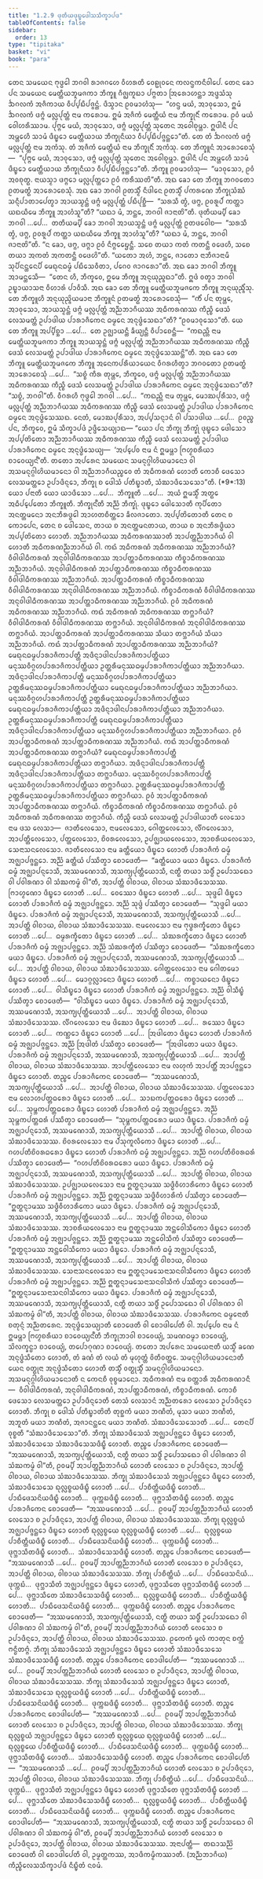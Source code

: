 ```yaml
---
title: "1.2.9 ᨴᩩᨲᩥᨿᨴᩩᨭ᩠ᨮᨴᩮᩤᩈᩈᩥᨠ᩠ᨡᩣᨸᨴ"
tableOfContents: false
sidebar:
  order: 13
type: "tipitaka"
basket: "vi"
book: "para"
---
```



<DynamicBreadcrumb />

<Division number="391" book="para">

<Paragraph number="1626" book="para">
ᨲᩮᨶ ᩈᨾᨿᩮᨶ ᨻᩩᨴ᩠ᨵᩮᩤ ᨽᨣᩅᩤ ᩁᩣᨩᨣᩉᩮ ᩅᩥᩉᩁᨲᩥ ᩅᩮᩊᩩᩅᨶᩮ ᨠᩃᨶ᩠ᨴᨠᨶᩥᩅᩤᨸᩮ. ᨲᩮᨶ ᨡᩮᩣ ᨸᨶ ᩈᨾᨿᩮᨶ ᨾᩮᨲ᩠ᨲᩥᨿᨽᩪᨾᨩᨠᩣ ᨽᩥᨠ᩠ᨡᩪ ᨣᩥᨩ᩠ᨫᨠᩪᨭᩣ ᨸᨻ᩠ᨻᨲᩣ ᩒᩁᩮᩣᩉᨶ᩠ᨲᩣ ᩋᨴ᩠ᨴᩈᩴᩈᩩ ᨨᨣᩃᨠᩴ ᩋᨩᩥᨠᩣᨿ ᩅᩥᨸ᩠ᨸᨭᩥᨸᨩ᩠ᨩᨶ᩠ᨲᩴ. ᨴᩥᩈ᩠ᩅᩣᨶ ᩑᩅᨾᩣᩉᩴᩈᩩ—  “ᩉᨶ᩠ᨴ ᨾᨿᩴ, ᩋᩣᩅᩩᩈᩮᩣ, ᩍᨾᩴ ᨨᨣᩃᨠᩴ ᨴᨻ᩠ᨻᩴ ᨾᩃᩖᨸᩩᨲ᩠ᨲᩴ ᨶᩣᨾ ᨠᩁᩮᩣᨾ. ᩍᨾᩴ ᩋᨩᩥᨠᩴ ᨾᩮᨲ᩠ᨲᩥᨿᩴ ᨶᩣᨾ ᨽᩥᨠ᩠ᨡᩩᨶᩥᩴ ᨠᩁᩮᩣᨾ. ᩑᩅᩴ ᨾᨿᩴ ᩅᩮᩤᩉᩁᩥᩔᩣᨾ. ᨸᩩᨻ᩠ᨻᩮ ᨾᨿᩴ, ᩋᩣᩅᩩᩈᩮᩣ, ᨴᨻ᩠ᨻᩴ ᨾᩃᩖᨸᩩᨲ᩠ᨲᩴ ᩈᩩᨲᩮᨶ ᩋᩅᩮᩤᨧᩩᨾ᩠ᩉᩣ. ᩍᨴᩤᨶᩥ ᨸᨶ ᩋᨾ᩠ᩉᩮᩉᩥ ᩈᩣᨾᩴ ᨴᩥᨭ᩠ᨮᩮᩣ ᨾᩮᨲ᩠ᨲᩥᨿᩣᨿ ᨽᩥᨠ᩠ᨡᩩᨶᩥᨿᩣ ᩅᩥᨸ᩠ᨸᨭᩥᨸᨩ᩠ᨩᨶ᩠ᨲᩮᩣ”ᨲᩥ. ᨲᩮ ᨲᩴ ᨨᨣᩃᨠᩴ ᨴᨻ᩠ᨻᩴ ᨾᩃᩖᨸᩩᨲ᩠ᨲᩴ ᨶᩣᨾ ᩋᨠᩴᩈᩩ. ᨲᩴ ᩋᨩᩥᨠᩴ ᨾᩮᨲ᩠ᨲᩥᨿᩴ ᨶᩣᨾ ᨽᩥᨠ᩠ᨡᩩᨶᩥᩴ ᩋᨠᩴᩈᩩ. ᨲᩮ ᨽᩥᨠ᩠ᨡᩪᨶᩴ ᩋᩣᩁᩮᩣᨧᩮᩈᩩᩴ—  “ᨸᩩᨻ᩠ᨻᩮ ᨾᨿᩴ, ᩋᩣᩅᩩᩈᩮᩣ, ᨴᨻ᩠ᨻᩴ ᨾᩃᩖᨸᩩᨲ᩠ᨲᩴ ᩈᩩᨲᩮᨶ ᩋᩅᩮᩤᨧᩩᨾ᩠ᩉᩣ. ᩍᨴᩤᨶᩥ ᨸᨶ ᩋᨾ᩠ᩉᩮᩉᩥ ᩈᩣᨾᩴ ᨴᩥᨭ᩠ᨮᩮᩣ ᨾᩮᨲ᩠ᨲᩥᨿᩣᨿ ᨽᩥᨠ᩠ᨡᩩᨶᩥᨿᩣ ᩅᩥᨸ᩠ᨸᨭᩥᨸᨩ᩠ᨩᨶ᩠ᨲᩮᩣ”ᨲᩥ. ᨽᩥᨠ᩠ᨡᩪ ᩑᩅᨾᩣᩉᩴᩈᩩ—  “ᨾᩣᩅᩩᩈᩮᩣ, ᩑᩅᩴ ᩋᩅᨧᩩᨲ᩠ᨳ. ᨶᩣᨿᩈ᩠ᨾᩣ ᨴᨻ᩠ᨻᩮᩣ ᨾᩃᩖᨸᩩᨲ᩠ᨲᩮᩣ ᩑᩅᩴ ᨠᩁᩥᩔᨲᩦ”ᨲᩥ.
</Paragraph>

<Paragraph number="1627" book="para">
ᩋᨳ ᨡᩮᩣ ᨲᩮ ᨽᩥᨠ᩠ᨡᩪ ᨽᨣᩅᨲᩮᩣ ᩑᨲᨾᨲ᩠ᨳᩴ ᩋᩣᩁᩮᩣᨧᩮᩈᩩᩴ. ᩋᨳ ᨡᩮᩣ ᨽᨣᩅᩤ ᩑᨲᩈ᩠ᨾᩥᩴ ᨶᩥᨴᩤᨶᩮ ᩑᨲᩈ᩠ᨾᩥᩴ ᨸᨠᩁᨱᩮ ᨽᩥᨠ᩠ᨡᩩᩈᩴᨥᩴ ᩈᨶ᩠ᨶᩥᨸᩣᨲᩣᨸᩮᨲ᩠ᩅᩣ ᩋᩣᨿᩈ᩠ᨾᨶ᩠ᨲᩴ ᨴᨻ᩠ᨻᩴ ᨾᩃᩖᨸᩩᨲ᩠ᨲᩴ ᨸᨭᩥᨸᩩᨧ᩠ᨨᩥ—  “ᩈᩁᩈᩥ ᨲ᩠ᩅᩴ, ᨴᨻ᩠ᨻ, ᩑᩅᩁᩪᨸᩴ ᨠᨲ᩠ᨲᩣ ᨿᨳᨿᩥᨾᩮ ᨽᩥᨠ᩠ᨡᩪ ᩋᩣᩉᩴᩈᩪ”ᨲᩥ? “ᨿᨳᩣ ᨾᩴ, ᨽᨶ᩠ᨲᩮ, ᨽᨣᩅᩤ ᨩᩣᨶᩣᨲᩦ”ᨲᩥ. ᨴᩩᨲᩥᨿᨾ᩠ᨸᩥ ᨡᩮᩣ ᨽᨣᩅᩤ …ᨸᩮ…  ᨲᨲᩥᨿᨾ᩠ᨸᩥ ᨡᩮᩣ ᨽᨣᩅᩤ ᩋᩣᨿᩈ᩠ᨾᨶ᩠ᨲᩴ ᨴᨻ᩠ᨻᩴ ᨾᩃᩖᨸᩩᨲ᩠ᨲᩴ ᩑᨲᨴᩅᩮᩤᨧ—  “ᩈᩁᩈᩥ ᨲ᩠ᩅᩴ, ᨴᨻ᩠ᨻ, ᩑᩅᩁᩪᨸᩴ ᨠᨲ᩠ᨲᩣ ᨿᨳᨿᩥᨾᩮ ᨽᩥᨠ᩠ᨡᩪ ᩋᩣᩉᩴᩈᩪ”ᨲᩥ? “ᨿᨳᩣ ᨾᩴ, ᨽᨶ᩠ᨲᩮ, ᨽᨣᩅᩤ ᨩᩣᨶᩣᨲᩦ”ᨲᩥ. “ᨶ ᨡᩮᩣ, ᨴᨻ᩠ᨻ, ᨴᨻ᩠ᨻᩣ ᩑᩅᩴ ᨶᩥᨻ᩠ᨻᩮᨮᩮᨶ᩠ᨲᩥ. ᩈᨧᩮ ᨲᨿᩣ ᨠᨲᩴ ᨠᨲᨶ᩠ᨲᩥ ᩅᨴᩮᩉᩥ, ᩈᨧᩮ ᨲᨿᩣ ᩋᨠᨲᩴ ᩋᨠᨲᨶ᩠ᨲᩥ ᩅᨴᩮᩉᩦ”ᨲᩥ. “ᨿᨲᩮᩣ ᩋᩉᩴ, ᨽᨶ᩠ᨲᩮ, ᨩᩣᨲᩮᩣ ᨶᩣᨽᩥᨩᩣᨶᩣᨾᩥ ᩈᩩᨸᩥᨶᨶ᩠ᨲᩮᨶᨸᩥ ᨾᩮᨳᩩᨶᨵᨾ᩠ᨾᩴ ᨸᨭᩥᩈᩮᩅᩥᨲᩣ, ᨸᨣᩮᩅ ᨩᩣᨣᩁᩮᩣ”ᨲᩥ. ᩋᨳ ᨡᩮᩣ ᨽᨣᩅᩤ ᨽᩥᨠ᩠ᨡᩪ ᩋᩣᨾᨶ᩠ᨲᩮᩈᩥ—  “ᨲᩮᨶ ᩉᩥ, ᨽᩥᨠ᩠ᨡᩅᩮ, ᩍᨾᩮ ᨽᩥᨠ᩠ᨡᩪ ᩋᨶᩩᨿᩩᨬ᩠ᨩᨳᩣ”ᨲᩥ. ᩍᨴᩴ ᩅᨲ᩠ᩅᩣ ᨽᨣᩅᩤ ᩏᨭ᩠ᨮᩣᨿᩣᩈᨶᩣ ᩅᩥᩉᩣᩁᩴ ᨸᩣᩅᩥᩈᩥ.
</Paragraph>

<Paragraph number="1628" book="para">
ᩋᨳ ᨡᩮᩣ ᨲᩮ ᨽᩥᨠ᩠ᨡᩪ ᨾᩮᨲ᩠ᨲᩥᨿᨽᩪᨾᨩᨠᩮ ᨽᩥᨠ᩠ᨡᩪ ᩋᨶᩩᨿᩩᨬ᩠ᨩᩥᩴᩈᩩ. ᨲᩮ ᨽᩥᨠ᩠ᨡᩪᩉᩥ ᩋᨶᩩᨿᩩᨬ᩠ᨩᩦᨿᨾᩣᨶᩣ ᨽᩥᨠ᩠ᨡᩪᨶᩴ ᩑᨲᨾᨲ᩠ᨳᩴ ᩋᩣᩁᩮᩣᨧᩮᩈᩩᩴ—  “ᨠᩥᩴ ᨸᨶ ᨲᩩᨾ᩠ᩉᩮ, ᩋᩣᩅᩩᩈᩮᩣ, ᩋᩣᨿᩈ᩠ᨾᨶ᩠ᨲᩴ ᨴᨻ᩠ᨻᩴ ᨾᩃᩖᨸᩩᨲ᩠ᨲᩴ ᩋᨬ᩠ᨬᨽᩣᨣᩥᨿᩔ ᩋᨵᩥᨠᩁᨱᩔ ᨠᩥᨬ᩠ᨧᩥ ᨴᩮᩈᩴ ᩃᩮᩈᨾᨲ᩠ᨲᩴ ᩏᨸᩣᨴᩤᨿ ᨸᩣᩁᩣᨩᩥᨠᩮᨶ ᨵᨾ᩠ᨾᩮᨶ ᩋᨶᩩᨴ᩠ᨵᩴᩈᩮᨳᩣ”ᨲᩥ? “ᩑᩅᨾᩣᩅᩩᩈᩮᩣ”ᨲᩥ. ᨿᩮ ᨲᩮ ᨽᩥᨠ᩠ᨡᩪ ᩋᨸ᩠ᨸᩥᨧ᩠ᨨᩣ …ᨸᩮ…  ᨲᩮ ᩏᨩ᩠ᨫᩣᨿᨶ᩠ᨲᩥ ᨡᩥᨿ᩠ᨿᨶ᩠ᨲᩥ ᩅᩥᨸᩣᨧᩮᨶ᩠ᨲᩥ—  “ᨠᨳᨬ᩠ᩉᩥ ᨶᩣᨾ ᨾᩮᨲ᩠ᨲᩥᨿᨽᩪᨾᨩᨠᩣ ᨽᩥᨠ᩠ᨡᩪ ᩋᩣᨿᩈ᩠ᨾᨶ᩠ᨲᩴ ᨴᨻ᩠ᨻᩴ ᨾᩃᩖᨸᩩᨲ᩠ᨲᩴ ᩋᨬ᩠ᨬᨽᩣᨣᩥᨿᩔ ᩋᨵᩥᨠᩁᨱᩔ ᨠᩥᨬ᩠ᨧᩥ ᨴᩮᩈᩴ ᩃᩮᩈᨾᨲ᩠ᨲᩴ ᩏᨸᩣᨴᩤᨿ ᨸᩣᩁᩣᨩᩥᨠᩮᨶ ᨵᨾ᩠ᨾᩮᨶ ᩋᨶᩩᨴ᩠ᨵᩴᩈᩮᩔᨶ᩠ᨲᩦ”ᨲᩥ.
</Paragraph>

<Paragraph number="1629" book="para">
ᩋᨳ ᨡᩮᩣ ᨲᩮ ᨽᩥᨠ᩠ᨡᩪ ᨾᩮᨲ᩠ᨲᩥᨿᨽᩪᨾᨩᨠᩮ ᨽᩥᨠ᩠ᨡᩪ ᩋᨶᩮᨠᨸᩁᩥᨿᩣᨿᩮᨶ ᩅᩥᨣᩁᩉᩥᨲ᩠ᩅᩣ ᨽᨣᩅᨲᩮᩣ ᩑᨲᨾᨲ᩠ᨳᩴ ᩋᩣᩁᩮᩣᨧᩮᩈᩩᩴ …ᨸᩮ…  “ᩈᨧ᩠ᨧᩴ ᨠᩥᩁ ᨲᩩᨾ᩠ᩉᩮ, ᨽᩥᨠ᩠ᨡᩅᩮ, ᨴᨻ᩠ᨻᩴ ᨾᩃᩖᨸᩩᨲ᩠ᨲᩴ ᩋᨬ᩠ᨬᨽᩣᨣᩥᨿᩔ ᩋᨵᩥᨠᩁᨱᩔ ᨠᩥᨬ᩠ᨧᩥ ᨴᩮᩈᩴ ᩃᩮᩈᨾᨲ᩠ᨲᩴ ᩏᨸᩣᨴᩤᨿ ᨸᩣᩁᩣᨩᩥᨠᩮᨶ ᨵᨾ᩠ᨾᩮᨶ ᩋᨶᩩᨴ᩠ᨵᩴᩈᩮᨳᩣ”ᨲᩥ? “ᩈᨧ᩠ᨧᩴ, ᨽᨣᩅᩤ”ᨲᩥ. ᩅᩥᨣᩁᩉᩥ ᨻᩩᨴ᩠ᨵᩮᩤ ᨽᨣᩅᩤ …ᨸᩮ…  “ᨠᨳᨬ᩠ᩉᩥ ᨶᩣᨾ ᨲᩩᨾ᩠ᩉᩮ, ᨾᩮᩣᨥᨸᩩᩁᩥᩈᩣ, ᨴᨻ᩠ᨻᩴ ᨾᩃᩖᨸᩩᨲ᩠ᨲᩴ ᩋᨬ᩠ᨬᨽᩣᨣᩥᨿᩔ ᩋᨵᩥᨠᩁᨱᩔ ᨠᩥᨬ᩠ᨧᩥ ᨴᩮᩈᩴ ᩃᩮᩈᨾᨲ᩠ᨲᩴ ᩏᨸᩣᨴᩤᨿ ᨸᩣᩁᩣᨩᩥᨠᩮᨶ ᨵᨾ᩠ᨾᩮᨶ ᩋᨶᩩᨴ᩠ᨵᩴᩈᩮᩔᨳ. ᨶᩮᨲᩴ, ᨾᩮᩣᨥᨸᩩᩁᩥᩈᩣ, ᩋᨸ᩠ᨸᩈᨶ᩠ᨶᩣᨶᩴ ᩅᩤ ᨸᩈᩣᨴᩤᨿ …ᨸᩮ…  ᩑᩅᨬ᩠ᨧ ᨸᨶ, ᨽᩥᨠ᩠ᨡᩅᩮ, ᩍᨾᩴ ᩈᩥᨠ᩠ᨡᩣᨸᨴᩴ ᩏᨴ᩠ᨴᩥᩈᩮᨿ᩠ᨿᩣᨳ—
</Paragraph>

</Division>
<Division number="392" book="para">

<Paragraph number="1630" book="para">
<Emphasis>“ᨿᩮᩣ ᨸᨶ ᨽᩥᨠ᩠ᨡᩩ ᨽᩥᨠ᩠ᨡᩩᩴ ᨴᩩᨭ᩠ᨮᩮᩣ ᨴᩮᩤᩈᩮᩣ ᩋᨸ᩠ᨸᨲᩦᨲᩮᩣ ᩋᨬ᩠ᨬᨽᩣᨣᩥᨿᩔ ᩋᨵᩥᨠᩁᨱᩔ ᨠᩥᨬ᩠ᨧᩥ ᨴᩮᩈᩴ ᩃᩮᩈᨾᨲ᩠ᨲᩴ ᩏᨸᩣᨴᩤᨿ ᨸᩣᩁᩣᨩᩥᨠᩮᨶ ᨵᨾ᩠ᨾᩮᨶ ᩋᨶᩩᨴ᩠ᨵᩴᩈᩮᨿ᩠ᨿ—  ‘ᩋᨸ᩠ᨸᩮᩅ ᨶᩣᨾ ᨶᩴ ᩍᨾᨾ᩠ᩉᩣ ᨻᩕᩉ᩠ᨾᨧᩁᩥᨿᩣ ᨧᩣᩅᩮᨿ᩠ᨿᨶ᩺’ᨲᩥ. ᨲᨲᩮᩣ ᩋᨸᩁᩮᨶ ᩈᨾᨿᩮᨶ ᩈᨾᨶᩩᨣ᩠ᨣᩤᩉᩦᨿᨾᩣᨶᩮᩣ ᩅᩤ ᩋᩈᨾᨶᩩᨣ᩠ᨣᩤᩉᩦᨿᨾᩣᨶᩮᩣ ᩅᩤ ᩋᨬ᩠ᨬᨽᩣᨣᩥᨿᨬ᩠ᨧᩮᩅ ᨲᩴ ᩋᨵᩥᨠᩁᨱᩴ ᩉᩮᩣᨲᩥ ᨠᩮᩣᨧᩥ ᨴᩮᩈᩮᩣ ᩃᩮᩈᨾᨲ᩠ᨲᩮᩣ ᩏᨸᩣᨴᩥᨶ᩠ᨶᩮᩣ, ᨽᩥᨠ᩠ᨡᩩ ᨧ ᨴᩮᩤᩈᩴ ᨸᨲᩥᨭ᩠ᨮᩣᨲᩥ, ᩈᩴᨥᩣᨴᩥᩈᩮᩈᩮᩣ”</Emphasis>ᨲᩥ. (*9*:<Emphasis>13</Emphasis>)
</Paragraph>

</Division>
<Division number="393" book="para">

<Paragraph number="1631" book="para">
<Emphasis>ᨿᩮᩣ ᨸᨶᩣ</Emphasis>ᨲᩥ ᨿᩮᩣ ᨿᩣᨴᩥᩈᩮᩣ …ᨸᩮ…  <Emphasis>ᨽᩥᨠ᩠ᨡᩪ</Emphasis>ᨲᩥ …ᨸᩮ…  ᩋᨿᩴ ᩍᨾᩈ᩠ᨾᩥᩴ ᩋᨲ᩠ᨳᩮ ᩋᨵᩥᨸ᩠ᨸᩮᨲᩮᩣ ᨽᩥᨠ᩠ᨡᩪᨲᩥ.
</Paragraph>

<Paragraph number="1632" book="para">
<Emphasis>ᨽᩥᨠ᩠ᨡᩩᨶ᩺</Emphasis>ᨲᩥ ᩋᨬ᩠ᨬᩴ ᨽᩥᨠ᩠ᨡᩩᩴ.
</Paragraph>

<Paragraph number="1633" book="para">
<Emphasis>ᨴᩩᨭ᩠ᨮᩮᩣ ᨴᩮᩤᩈᩮᩣ</Emphasis>ᨲᩥ ᨠᩩᨸᩥᨲᩮᩣ ᩋᨶᨲ᩠ᨲᨾᨶᩮᩣ ᩋᨶᨽᩥᩁᨴ᩠ᨵᩮᩤ ᩋᩣᩉᨲᨧᩥᨲ᩠ᨲᩮᩣ ᨡᩥᩃᨩᩣᨲᩮᩣ.
</Paragraph>

<Paragraph number="1634" book="para">
<Emphasis>ᩋᨸ᩠ᨸᨲᩦᨲᩮᩣ</Emphasis>ᨲᩥ ᨲᩮᨶ ᨧ ᨠᩮᩣᨸᩮᨶ, ᨲᩮᨶ ᨧ ᨴᩮᩤᩈᩮᨶ, ᨲᩣᨿ ᨧ ᩋᨶᨲ᩠ᨲᨾᨶᨲᩣᨿ, ᨲᩣᨿ ᨧ ᩋᨶᨽᩥᩁᨴ᩠ᨵᩥᨿᩣ ᩋᨸ᩠ᨸᨲᩦᨲᩮᩣ ᩉᩮᩣᨲᩥ.
</Paragraph>

<Paragraph number="1635" book="para">
<Emphasis>ᩋᨬ᩠ᨬᨽᩣᨣᩥᨿᩔ ᩋᨵᩥᨠᩁᨱᩔᩣ</Emphasis>ᨲᩥ ᩋᩣᨸᨲ᩠ᨲᨬ᩠ᨬᨽᩣᨣᩥᨿᩴ ᩅᩤ ᩉᩮᩣᨲᩥ ᩋᨵᩥᨠᩁᨱᨬ᩠ᨬᨽᩣᨣᩥᨿᩴ ᩅᩤ. ᨠᨳᩴ ᩋᨵᩥᨠᩁᨱᩴ ᩋᨵᩥᨠᩁᨱᩔ ᩋᨬ᩠ᨬᨽᩣᨣᩥᨿᩴ? ᩅᩥᩅᩤᨴᩤᨵᩥᨠᩁᨱᩴ ᩋᨶᩩᩅᩤᨴᩤᨵᩥᨠᩁᨱᩔ ᩋᩣᨸᨲ᩠ᨲᩣᨵᩥᨠᩁᨱᩔ ᨠᩥᨧ᩠ᨧᩣᨵᩥᨠᩁᨱᩔ ᩋᨬ᩠ᨬᨽᩣᨣᩥᨿᩴ. ᩋᨶᩩᩅᩤᨴᩤᨵᩥᨠᩁᨱᩴ ᩋᩣᨸᨲ᩠ᨲᩣᨵᩥᨠᩁᨱᩔ ᨠᩥᨧ᩠ᨧᩣᨵᩥᨠᩁᨱᩔ ᩅᩥᩅᩤᨴᩤᨵᩥᨠᩁᨱᩔ ᩋᨬ᩠ᨬᨽᩣᨣᩥᨿᩴ. ᩋᩣᨸᨲ᩠ᨲᩣᨵᩥᨠᩁᨱᩴ ᨠᩥᨧ᩠ᨧᩣᨵᩥᨠᩁᨱᩔ ᩅᩥᩅᩤᨴᩤᨵᩥᨠᩁᨱᩔ ᩋᨶᩩᩅᩤᨴᩤᨵᩥᨠᩁᨱᩔ ᩋᨬ᩠ᨬᨽᩣᨣᩥᨿᩴ. ᨠᩥᨧ᩠ᨧᩣᨵᩥᨠᩁᨱᩴ ᩅᩥᩅᩤᨴᩤᨵᩥᨠᩁᨱᩔ ᩋᨶᩩᩅᩤᨴᩤᨵᩥᨠᩁᨱᩔ ᩋᩣᨸᨲ᩠ᨲᩣᨵᩥᨠᩁᨱᩔ ᩋᨬ᩠ᨬᨽᩣᨣᩥᨿᩴ. ᩑᩅᩴ ᩋᨵᩥᨠᩁᨱᩴ ᩋᨵᩥᨠᩁᨱᩔ ᩋᨬ᩠ᨬᨽᩣᨣᩥᨿᩴ.
</Paragraph>

<Paragraph number="1636" book="para">
ᨠᨳᩴ ᩋᨵᩥᨠᩁᨱᩴ ᩋᨵᩥᨠᩁᨱᩔ ᨲᨻ᩠ᨽᩣᨣᩥᨿᩴ? ᩅᩥᩅᩤᨴᩤᨵᩥᨠᩁᨱᩴ ᩅᩥᩅᩤᨴᩤᨵᩥᨠᩁᨱᩔ ᨲᨻ᩠ᨽᩣᨣᩥᨿᩴ. ᩋᨶᩩᩅᩤᨴᩤᨵᩥᨠᩁᨱᩴ ᩋᨶᩩᩅᩤᨴᩤᨵᩥᨠᩁᨱᩔ ᨲᨻ᩠ᨽᩣᨣᩥᨿᩴ. ᩋᩣᨸᨲ᩠ᨲᩣᨵᩥᨠᩁᨱᩴ ᩋᩣᨸᨲ᩠ᨲᩣᨵᩥᨠᩁᨱᩔ ᩈᩥᨿᩣ ᨲᨻ᩠ᨽᩣᨣᩥᨿᩴ ᩈᩥᨿᩣ ᩋᨬ᩠ᨬᨽᩣᨣᩥᨿᩴ.
</Paragraph>

<Paragraph number="1637" book="para">
ᨠᨳᩴ ᩋᩣᨸᨲ᩠ᨲᩣᨵᩥᨠᩁᨱᩴ ᩋᩣᨸᨲ᩠ᨲᩣᨵᩥᨠᩁᨱᩔ ᩋᨬ᩠ᨬᨽᩣᨣᩥᨿᩴ? ᨾᩮᨳᩩᨶᨵᨾ᩠ᨾᨸᩣᩁᩣᨩᩥᨠᩣᨸᨲ᩠ᨲᩥ ᩋᨴᩥᨶ᩠ᨶᩣᨴᩤᨶᨸᩣᩁᩣᨩᩥᨠᩣᨸᨲ᩠ᨲᩥᨿᩣ ᨾᨶᩩᩔᩅᩥᨣ᩠ᨣᩉᨸᩣᩁᩣᨩᩥᨠᩣᨸᨲ᩠ᨲᩥᨿᩣ ᩏᨲ᩠ᨲᩁᩥᨾᨶᩩᩔᨵᨾ᩠ᨾᨸᩣᩁᩣᨩᩥᨠᩣᨸᨲ᩠ᨲᩥᨿᩣ ᩋᨬ᩠ᨬᨽᩣᨣᩥᨿᩣ. ᩋᨴᩥᨶ᩠ᨶᩣᨴᩤᨶᨸᩣᩁᩣᨩᩥᨠᩣᨸᨲ᩠ᨲᩥ ᨾᨶᩩᩔᩅᩥᨣ᩠ᨣᩉᨸᩣᩁᩣᨩᩥᨠᩣᨸᨲ᩠ᨲᩥᨿᩣ ᩏᨲ᩠ᨲᩁᩥᨾᨶᩩᩔᨵᨾ᩠ᨾᨸᩣᩁᩣᨩᩥᨠᩣᨸᨲ᩠ᨲᩥᨿᩣ ᨾᩮᨳᩩᨶᨵᨾ᩠ᨾᨸᩣᩁᩣᨩᩥᨠᩣᨸᨲ᩠ᨲᩥᨿᩣ ᩋᨬ᩠ᨬᨽᩣᨣᩥᨿᩣ. ᨾᨶᩩᩔᩅᩥᨣ᩠ᨣᩉᨸᩣᩁᩣᨩᩥᨠᩣᨸᨲ᩠ᨲᩥ ᩏᨲ᩠ᨲᩁᩥᨾᨶᩩᩔᨵᨾ᩠ᨾᨸᩣᩁᩣᨩᩥᨠᩣᨸᨲ᩠ᨲᩥᨿᩣ ᨾᩮᨳᩩᨶᨵᨾ᩠ᨾᨸᩣᩁᩣᨩᩥᨠᩣᨸᨲ᩠ᨲᩥᨿᩣ ᩋᨴᩥᨶ᩠ᨶᩣᨴᩤᨶᨸᩣᩁᩣᨩᩥᨠᩣᨸᨲ᩠ᨲᩥᨿᩣ ᩋᨬ᩠ᨬᨽᩣᨣᩥᨿᩣ. ᩏᨲ᩠ᨲᩁᩥᨾᨶᩩᩔᨵᨾ᩠ᨾᨸᩣᩁᩣᨩᩥᨠᩣᨸᨲ᩠ᨲᩥ ᨾᩮᨳᩩᨶᨵᨾ᩠ᨾᨸᩣᩁᩣᨩᩥᨠᩣᨸᨲ᩠ᨲᩥᨿᩣ ᩋᨴᩥᨶ᩠ᨶᩣᨴᩤᨶᨸᩣᩁᩣᨩᩥᨠᩣᨸᨲ᩠ᨲᩥᨿᩣ ᨾᨶᩩᩔᩅᩥᨣ᩠ᨣᩉᨸᩣᩁᩣᨩᩥᨠᩣᨸᨲ᩠ᨲᩥᨿᩣ ᩋᨬ᩠ᨬᨽᩣᨣᩥᨿᩣ. ᩑᩅᩴ ᩋᩣᨸᨲ᩠ᨲᩣᨵᩥᨠᩁᨱᩴ ᩋᩣᨸᨲ᩠ᨲᩣᨵᩥᨠᩁᨱᩔ ᩋᨬ᩠ᨬᨽᩣᨣᩥᨿᩴ.
</Paragraph>

<Paragraph number="1638" book="para">
ᨠᨳᩴ ᩋᩣᨸᨲ᩠ᨲᩣᨵᩥᨠᩁᨱᩴ ᩋᩣᨸᨲ᩠ᨲᩣᨵᩥᨠᩁᨱᩔ ᨲᨻ᩠ᨽᩣᨣᩥᨿᩴ? ᨾᩮᨳᩩᨶᨵᨾ᩠ᨾᨸᩣᩁᩣᨩᩥᨠᩣᨸᨲ᩠ᨲᩥ ᨾᩮᨳᩩᨶᨵᨾ᩠ᨾᨸᩣᩁᩣᨩᩥᨠᩣᨸᨲ᩠ᨲᩥᨿᩣ ᨲᨻ᩠ᨽᩣᨣᩥᨿᩣ. ᩋᨴᩥᨶ᩠ᨶᩣᨴᩤᨶᨸᩣᩁᩣᨩᩥᨠᩣᨸᨲ᩠ᨲᩥ ᩋᨴᩥᨶ᩠ᨶᩣᨴᩤᨶᨸᩣᩁᩣᨩᩥᨠᩣᨸᨲ᩠ᨲᩥᨿᩣ ᨲᨻ᩠ᨽᩣᨣᩥᨿᩣ. ᨾᨶᩩᩔᩅᩥᨣ᩠ᨣᩉᨸᩣᩁᩣᨩᩥᨠᩣᨸᨲ᩠ᨲᩥ ᨾᨶᩩᩔᩅᩥᨣ᩠ᨣᩉᨸᩣᩁᩣᨩᩥᨠᩣᨸᨲ᩠ᨲᩥᨿᩣ ᨲᨻ᩠ᨽᩣᨣᩥᨿᩣ. ᩏᨲ᩠ᨲᩁᩥᨾᨶᩩᩔᨵᨾ᩠ᨾᨸᩣᩁᩣᨩᩥᨠᩣᨸᨲ᩠ᨲᩥ ᩏᨲ᩠ᨲᩁᩥᨾᨶᩩᩔᨵᨾ᩠ᨾᨸᩣᩁᩣᨩᩥᨠᩣᨸᨲ᩠ᨲᩥᨿᩣ ᨲᨻ᩠ᨽᩣᨣᩥᨿᩣ. ᩑᩅᩴ ᩋᩣᨸᨲ᩠ᨲᩣᨵᩥᨠᩁᨱᩴ ᩋᩣᨸᨲ᩠ᨲᩣᨵᩥᨠᩁᨱᩔ ᨲᨻ᩠ᨽᩣᨣᩥᨿᩴ.
</Paragraph>

<Paragraph number="1639" book="para">
ᨠᩥᨧ᩠ᨧᩣᨵᩥᨠᩁᨱᩴ ᨠᩥᨧ᩠ᨧᩣᨵᩥᨠᩁᨱᩔ ᨲᨻ᩠ᨽᩣᨣᩥᨿᩴ. ᩑᩅᩴ ᩋᨵᩥᨠᩁᨱᩴ ᩋᨵᩥᨠᩁᨱᩔ ᨲᨻ᩠ᨽᩣᨣᩥᨿᩴ.
</Paragraph>

</Division>
<Division number="394" book="para">

<Paragraph number="1640" book="para">
<Emphasis>ᨠᩥᨬ᩠ᨧᩥ ᨴᩮᩈᩴ ᩃᩮᩈᨾᨲ᩠ᨲᩴ ᩏᨸᩣᨴᩤᨿᩣ</Emphasis>ᨲᩥ ᩃᩮᩈᩮᩣ ᨶᩣᨾ ᨴᩈ ᩃᩮᩈᩣ—  ᨩᩣᨲᩥᩃᩮᩈᩮᩣ, ᨶᩣᨾᩃᩮᩈᩮᩣ, ᨣᩮᩤᨲ᩠ᨲᩃᩮᩈᩮᩣ, ᩃᩥᩘᨣᩃᩮᩈᩮᩣ, ᩋᩣᨸᨲ᩠ᨲᩥᩃᩮᩈᩮᩣ, ᨸᨲ᩠ᨲᩃᩮᩈᩮᩣ, ᨧᩦᩅᩁᩃᩮᩈᩮᩣ, ᩏᨸᨩ᩠ᨫᩣᨿᩃᩮᩈᩮᩣ, ᩋᩣᨧᩁᩥᨿᩃᩮᩈᩮᩣ, ᩈᩮᨶᩣᩈᨶᩃᩮᩈᩮᩣ.
</Paragraph>

</Division>
<Division number="395" book="para">

<Paragraph number="1641" book="para">
<Emphasis>ᨩᩣᨲᩥᩃᩮᩈᩮᩣ</Emphasis> ᨶᩣᨾ ᨡᨲ᩠ᨲᩥᨿᩮᩣ ᨴᩥᨭ᩠ᨮᩮᩣ ᩉᩮᩣᨲᩥ ᨸᩣᩁᩣᨩᩥᨠᩴ ᨵᨾ᩠ᨾᩴ ᩋᨩ᩠ᨫᩣᨸᨩ᩠ᨩᨶ᩠ᨲᩮᩣ. ᩋᨬ᩠ᨬᩴ ᨡᨲ᩠ᨲᩥᨿᩴ ᨸᩔᩥᨲ᩠ᩅᩣ ᨧᩮᩣᨴᩮᨲᩥ—  “ᨡᨲ᩠ᨲᩥᨿᩮᩣ ᨾᨿᩣ ᨴᩥᨭ᩠ᨮᩮᩣ. ᨸᩣᩁᩣᨩᩥᨠᩴ ᨵᨾ᩠ᨾᩴ ᩋᨩ᩠ᨫᩣᨸᨶ᩠ᨶᩮᩣᩈᩥ, ᩋᩔᨾᨱᩮᩣᩈᩥ, ᩋᩈᨠ᩠ᨿᨸᩩᨲ᩠ᨲᩥᨿᩮᩣᩈᩥ, ᨶᨲ᩠ᨳᩥ ᨲᨿᩣ ᩈᨴ᩠ᨵᩥᩴ ᩏᨸᩮᩣᩈᨳᩮᩣ ᩅᩤ ᨸᩅᩤᩁᨱᩣ ᩅᩤ ᩈᩴᨥᨠᨾ᩠ᨾᩴ ᩅᩤ”ᨲᩥ, ᩋᩣᨸᨲ᩠ᨲᩥ ᩅᩤᨧᩣᨿ, ᩅᩤᨧᩣᨿ ᩈᩴᨥᩣᨴᩥᩈᩮᩈᩔ.
</Paragraph>

<Paragraph number="1642" book="para">
ᨻᩕᩣᩉ᩠ᨾᨱᩮᩣ ᨴᩥᨭ᩠ᨮᩮᩣ ᩉᩮᩣᨲᩥ …ᨸᩮ…  ᩅᩮᩔᩮᩣ ᨴᩥᨭ᩠ᨮᩮᩣ ᩉᩮᩣᨲᩥ …ᨸᩮ…  ᩈᩩᨴ᩠ᨴᩮᩤ ᨴᩥᨭ᩠ᨮᩮᩣ ᩉᩮᩣᨲᩥ ᨸᩣᩁᩣᨩᩥᨠᩴ ᨵᨾ᩠ᨾᩴ ᩋᨩ᩠ᨫᩣᨸᨩ᩠ᨩᨶ᩠ᨲᩮᩣ. ᩋᨬ᩠ᨬᩴ ᩈᩩᨴ᩠ᨴᩴ ᨸᩔᩥᨲ᩠ᩅᩣ ᨧᩮᩣᨴᩮᨲᩥ—  “ᩈᩩᨴ᩠ᨴᩮᩤ ᨾᨿᩣ ᨴᩥᨭ᩠ᨮᩮᩣ. ᨸᩣᩁᩣᨩᩥᨠᩴ ᨵᨾ᩠ᨾᩴ ᩋᨩ᩠ᨫᩣᨸᨶ᩠ᨶᩮᩣᩈᩥ, ᩋᩔᨾᨱᩮᩣᩈᩥ, ᩋᩈᨠ᩠ᨿᨸᩩᨲ᩠ᨲᩥᨿᩮᩣᩈᩥ …ᨸᩮ…  ᩋᩣᨸᨲ᩠ᨲᩥ ᩅᩤᨧᩣᨿ, ᩅᩤᨧᩣᨿ ᩈᩴᨥᩣᨴᩥᩈᩮᩈᩔ.
</Paragraph>

</Division>
<Division number="396" book="para">

<Paragraph number="1643" book="para">
<Emphasis>ᨶᩣᨾᩃᩮᩈᩮᩣ</Emphasis> ᨶᩣᨾ ᨻᩩᨴ᩠ᨵᩁᨠ᩠ᨡᩥᨲᩮᩣ ᨴᩥᨭ᩠ᨮᩮᩣ ᩉᩮᩣᨲᩥ …ᨸᩮ…  ᨵᨾ᩠ᨾᩁᨠ᩠ᨡᩥᨲᩮᩣ ᨴᩥᨭ᩠ᨮᩮᩣ ᩉᩮᩣᨲᩥ …ᨸᩮ…  ᩈᩴᨥᩁᨠ᩠ᨡᩥᨲᩮᩣ ᨴᩥᨭ᩠ᨮᩮᩣ ᩉᩮᩣᨲᩥ ᨸᩣᩁᩣᨩᩥᨠᩴ ᨵᨾ᩠ᨾᩴ ᩋᨩ᩠ᨫᩣᨸᨩ᩠ᨩᨶ᩠ᨲᩮᩣ. ᩋᨬ᩠ᨬᩴ ᩈᩴᨥᩁᨠ᩠ᨡᩥᨲᩴ ᨸᩔᩥᨲ᩠ᩅᩣ ᨧᩮᩣᨴᩮᨲᩥ—  “ᩈᩴᨥᩁᨠ᩠ᨡᩥᨲᩮᩣ ᨾᨿᩣ ᨴᩥᨭ᩠ᨮᩮᩣ. ᨸᩣᩁᩣᨩᩥᨠᩴ ᨵᨾ᩠ᨾᩴ ᩋᨩ᩠ᨫᩣᨸᨶ᩠ᨶᩮᩣᩈᩥ, ᩋᩔᨾᨱᩮᩣᩈᩥ, ᩋᩈᨠ᩠ᨿᨸᩩᨲ᩠ᨲᩥᨿᩮᩣᩈᩥ …ᨸᩮ…  ᩋᩣᨸᨲ᩠ᨲᩥ ᩅᩤᨧᩣᨿ, ᩅᩤᨧᩣᨿ ᩈᩴᨥᩣᨴᩥᩈᩮᩈᩔ.
</Paragraph>

</Division>
<Division number="397" book="para">

<Paragraph number="1644" book="para">
<Emphasis>ᨣᩮᩤᨲ᩠ᨲᩃᩮᩈᩮᩣ</Emphasis> ᨶᩣᨾ ᨣᩮᩤᨲᨾᩮᩣ ᨴᩥᨭ᩠ᨮᩮᩣ ᩉᩮᩣᨲᩥ …ᨸᩮ…  ᨾᩮᩣᨣ᩠ᨣᩃᩖᩣᨶᩮᩣ ᨴᩥᨭ᩠ᨮᩮᩣ ᩉᩮᩣᨲᩥ …ᨸᩮ…  ᨠᨧ᩠ᨧᩣᨿᨶᩮᩣ ᨴᩥᨭ᩠ᨮᩮᩣ ᩉᩮᩣᨲᩥ …ᨸᩮ…  ᩅᩤᩈᩥᨭ᩠ᨮᩮᩣ ᨴᩥᨭ᩠ᨮᩮᩣ ᩉᩮᩣᨲᩥ ᨸᩣᩁᩣᨩᩥᨠᩴ ᨵᨾ᩠ᨾᩴ ᩋᨩ᩠ᨫᩣᨸᨩ᩠ᨩᨶ᩠ᨲᩮᩣ. ᩋᨬ᩠ᨬᩴ ᩅᩤᩈᩥᨭ᩠ᨮᩴ ᨸᩔᩥᨲ᩠ᩅᩣ ᨧᩮᩣᨴᩮᨲᩥ—  “ᩅᩤᩈᩥᨭ᩠ᨮᩮᩣ ᨾᨿᩣ ᨴᩥᨭ᩠ᨮᩮᩣ. ᨸᩣᩁᩣᨩᩥᨠᩴ ᨵᨾ᩠ᨾᩴ ᩋᨩ᩠ᨫᩣᨸᨶ᩠ᨶᩮᩣᩈᩥ, ᩋᩔᨾᨱᩮᩣᩈᩥ, ᩋᩈᨠ᩠ᨿᨸᩩᨲ᩠ᨲᩥᨿᩮᩣᩈᩥ …ᨸᩮ…  ᩋᩣᨸᨲ᩠ᨲᩥ ᩅᩤᨧᩣᨿ, ᩅᩤᨧᩣᨿ ᩈᩴᨥᩣᨴᩥᩈᩮᩈᩔ.
</Paragraph>

</Division>
<Division number="398" book="para">

<Paragraph number="1645" book="para">
<Emphasis>ᩃᩥᩘᨣᩃᩮᩈᩮᩣ</Emphasis> ᨶᩣᨾ ᨴᩦᨥᩮᩣ ᨴᩥᨭ᩠ᨮᩮᩣ ᩉᩮᩣᨲᩥ …ᨸᩮ…  ᩁᩔᩮᩣ ᨴᩥᨭ᩠ᨮᩮᩣ ᩉᩮᩣᨲᩥ …ᨸᩮ…  ᨠᨱ᩠ᩉᩮᩣ ᨴᩥᨭ᩠ᨮᩮᩣ ᩉᩮᩣᨲᩥ …ᨸᩮ…  ᩒᨴᩤᨲᩮᩣ ᨴᩥᨭ᩠ᨮᩮᩣ ᩉᩮᩣᨲᩥ ᨸᩣᩁᩣᨩᩥᨠᩴ ᨵᨾ᩠ᨾᩴ ᩋᨩ᩠ᨫᩣᨸᨩ᩠ᨩᨶ᩠ᨲᩮᩣ. ᩋᨬ᩠ᨬᩴ ᩒᨴᩤᨲᩴ ᨸᩔᩥᨲ᩠ᩅᩣ ᨧᩮᩣᨴᩮᨲᩥ—  “ᩒᨴᩤᨲᩮᩣ ᨾᨿᩣ ᨴᩥᨭ᩠ᨮᩮᩣ. ᨸᩣᩁᩣᨩᩥᨠᩴ ᨵᨾ᩠ᨾᩴ ᩋᨩ᩠ᨫᩣᨸᨶ᩠ᨶᩮᩣᩈᩥ, ᩋᩔᨾᨱᩮᩣᩈᩥ, ᩋᩈᨠ᩠ᨿᨸᩩᨲ᩠ᨲᩥᨿᩮᩣᩈᩥ …ᨸᩮ…  ᩋᩣᨸᨲ᩠ᨲᩥ ᩅᩤᨧᩣᨿ, ᩅᩤᨧᩣᨿ ᩈᩴᨥᩣᨴᩥᩈᩮᩈᩔ.
</Paragraph>

</Division>
<Division number="399" book="para">

<Paragraph number="1646" book="para">
<Emphasis>ᩋᩣᨸᨲ᩠ᨲᩥᩃᩮᩈᩮᩣ</Emphasis> ᨶᩣᨾ ᩃᩉᩩᨠᩴ ᩋᩣᨸᨲ᩠ᨲᩥᩴ ᩋᩣᨸᨩ᩠ᨩᨶ᩠ᨲᩮᩣ ᨴᩥᨭ᩠ᨮᩮᩣ ᩉᩮᩣᨲᩥ. ᨲᨬ᩠ᨧᩮ ᨸᩣᩁᩣᨩᩥᨠᩮᨶ ᨧᩮᩣᨴᩮᨲᩥ—  “ᩋᩔᨾᨱᩮᩣᩈᩥ, ᩋᩈᨠ᩠ᨿᨸᩩᨲ᩠ᨲᩥᨿᩮᩣᩈᩥ …ᨸᩮ…  ᩋᩣᨸᨲ᩠ᨲᩥ ᩅᩤᨧᩣᨿ, ᩅᩤᨧᩣᨿ ᩈᩴᨥᩣᨴᩥᩈᩮᩈᩔ.
</Paragraph>

</Division>
<Division number="400" book="para">

<Paragraph number="1647" book="para">
<Emphasis>ᨸᨲ᩠ᨲᩃᩮᩈᩮᩣ</Emphasis> ᨶᩣᨾ ᩃᩮᩣᩉᨸᨲ᩠ᨲᨵᩁᩮᩣ ᨴᩥᨭ᩠ᨮᩮᩣ ᩉᩮᩣᨲᩥ …ᨸᩮ…  ᩈᩣᨭᨠᨸᨲ᩠ᨲᨵᩁᩮᩣ ᨴᩥᨭ᩠ᨮᩮᩣ ᩉᩮᩣᨲᩥ …ᨸᩮ…  ᩈᩩᨾ᩠ᨽᨠᨸᨲ᩠ᨲᨵᩁᩮᩣ ᨴᩥᨭ᩠ᨮᩮᩣ ᩉᩮᩣᨲᩥ ᨸᩣᩁᩣᨩᩥᨠᩴ ᨵᨾ᩠ᨾᩴ ᩋᨩ᩠ᨫᩣᨸᨩ᩠ᨩᨶ᩠ᨲᩮᩣ. ᩋᨬ᩠ᨬᩴ ᩈᩩᨾ᩠ᨽᨠᨸᨲ᩠ᨲᨵᩁᩴ ᨸᩔᩥᨲ᩠ᩅᩣ ᨧᩮᩣᨴᩮᨲᩥ—  “ᩈᩩᨾ᩠ᨽᨠᨸᨲ᩠ᨲᨵᩁᩮᩣ ᨾᨿᩣ ᨴᩥᨭ᩠ᨮᩮᩣ. ᨸᩣᩁᩣᨩᩥᨠᩴ ᨵᨾ᩠ᨾᩴ ᩋᨩ᩠ᨫᩣᨸᨶ᩠ᨶᩮᩣᩈᩥ, ᩋᩔᨾᨱᩮᩣᩈᩥ, ᩋᩈᨠ᩠ᨿᨸᩩᨲ᩠ᨲᩥᨿᩮᩣᩈᩥ …ᨸᩮ…  ᩋᩣᨸᨲ᩠ᨲᩥ ᩅᩤᨧᩣᨿ, ᩅᩤᨧᩣᨿ ᩈᩴᨥᩣᨴᩥᩈᩮᩈᩔ.
</Paragraph>

</Division>
<Division number="401" book="para">

<Paragraph number="1648" book="para">
<Emphasis>ᨧᩦᩅᩁᩃᩮᩈᩮᩣ</Emphasis> ᨶᩣᨾ ᨸᩴᩈᩩᨠᩪᩃᩥᨠᩮᩣ ᨴᩥᨭ᩠ᨮᩮᩣ ᩉᩮᩣᨲᩥ …ᨸᩮ…  ᨣᩉᨸᨲᩥᨧᩦᩅᩁᨵᩁᩮᩣ ᨴᩥᨭ᩠ᨮᩮᩣ ᩉᩮᩣᨲᩥ ᨸᩣᩁᩣᨩᩥᨠᩴ ᨵᨾ᩠ᨾᩴ ᩋᨩ᩠ᨫᩣᨸᨩ᩠ᨩᨶ᩠ᨲᩮᩣ. ᩋᨬ᩠ᨬᩴ ᨣᩉᨸᨲᩥᨧᩦᩅᩁᨵᩁᩴ ᨸᩔᩥᨲ᩠ᩅᩣ ᨧᩮᩣᨴᩮᨲᩥ—  “ᨣᩉᨸᨲᩥᨧᩦᩅᩁᨵᩁᩮᩣ ᨾᨿᩣ ᨴᩥᨭ᩠ᨮᩮᩣ. ᨸᩣᩁᩣᨩᩥᨠᩴ ᨵᨾ᩠ᨾᩴ ᩋᨩ᩠ᨫᩣᨸᨶ᩠ᨶᩮᩣᩈᩥ, ᩋᩔᨾᨱᩮᩣᩈᩥ, ᩋᩈᨠ᩠ᨿᨸᩩᨲ᩠ᨲᩥᨿᩮᩣᩈᩥ …ᨸᩮ…  ᩋᩣᨸᨲ᩠ᨲᩥ ᩅᩤᨧᩣᨿ, ᩅᩤᨧᩣᨿ ᩈᩴᨥᩣᨴᩥᩈᩮᩈᩔ.
</Paragraph>

</Division>
<Division number="402" book="para">

<Paragraph number="1649" book="para">
<Emphasis>ᩏᨸᨩ᩠ᨫᩣᨿᩃᩮᩈᩮᩣ</Emphasis> ᨶᩣᨾ ᩍᨲ᩠ᨳᨶ᩠ᨶᩣᨾᩔ ᩈᨴ᩠ᨵᩥᩅᩥᩉᩣᩁᩥᨠᩮᩣ ᨴᩥᨭ᩠ᨮᩮᩣ ᩉᩮᩣᨲᩥ ᨸᩣᩁᩣᨩᩥᨠᩴ ᨵᨾ᩠ᨾᩴ ᩋᨩ᩠ᨫᩣᨸᨩ᩠ᨩᨶ᩠ᨲᩮᩣ. ᩋᨬ᩠ᨬᩴ ᩍᨲ᩠ᨳᨶ᩠ᨶᩣᨾᩔ ᩈᨴ᩠ᨵᩥᩅᩥᩉᩣᩁᩥᨠᩴ ᨸᩔᩥᨲ᩠ᩅᩣ ᨧᩮᩣᨴᩮᨲᩥ—  “ᩍᨲ᩠ᨳᨶ᩠ᨶᩣᨾᩔ ᩈᨴ᩠ᨵᩥᩅᩥᩉᩣᩁᩥᨠᩮᩣ ᨾᨿᩣ ᨴᩥᨭ᩠ᨮᩮᩣ. ᨸᩣᩁᩣᨩᩥᨠᩴ ᨵᨾ᩠ᨾᩴ ᩋᨩ᩠ᨫᩣᨸᨶ᩠ᨶᩮᩣᩈᩥ, ᩋᩔᨾᨱᩮᩣᩈᩥ, ᩋᩈᨠ᩠ᨿᨸᩩᨲ᩠ᨲᩥᨿᩮᩣᩈᩥ …ᨸᩮ…  ᩋᩣᨸᨲ᩠ᨲᩥ ᩅᩤᨧᩣᨿ, ᩅᩤᨧᩣᨿ ᩈᩴᨥᩣᨴᩥᩈᩮᩈᩔ.
</Paragraph>

</Division>
<Division number="403" book="para">

<Paragraph number="1650" book="para">
<Emphasis>ᩋᩣᨧᩁᩥᨿᩃᩮᩈᩮᩣ</Emphasis> ᨶᩣᨾ ᩍᨲ᩠ᨳᨶ᩠ᨶᩣᨾᩔ ᩋᨶ᩠ᨲᩮᩅᩤᩈᩥᨠᩮᩣ ᨴᩥᨭ᩠ᨮᩮᩣ ᩉᩮᩣᨲᩥ ᨸᩣᩁᩣᨩᩥᨠᩴ ᨵᨾ᩠ᨾᩴ ᩋᨩ᩠ᨫᩣᨸᨩ᩠ᨩᨶ᩠ᨲᩮᩣ. ᩋᨬ᩠ᨬᩴ ᩍᨲ᩠ᨳᨶ᩠ᨶᩣᨾᩔ ᩋᨶ᩠ᨲᩮᩅᩤᩈᩥᨠᩴ ᨸᩔᩥᨲ᩠ᩅᩣ ᨧᩮᩣᨴᩮᨲᩥ—  “ᩍᨲ᩠ᨳᨶ᩠ᨶᩣᨾᩔ ᩋᨶ᩠ᨲᩮᩅᩤᩈᩥᨠᩮᩣ ᨾᨿᩣ ᨴᩥᨭ᩠ᨮᩮᩣ. ᨸᩣᩁᩣᨩᩥᨠᩴ ᨵᨾ᩠ᨾᩴ ᩋᨩ᩠ᨫᩣᨸᨶ᩠ᨶᩮᩣᩈᩥ, ᩋᩔᨾᨱᩮᩣᩈᩥ, ᩋᩈᨠ᩠ᨿᨸᩩᨲ᩠ᨲᩥᨿᩮᩣᩈᩥ …ᨸᩮ…  ᩋᩣᨸᨲ᩠ᨲᩥ ᩅᩤᨧᩣᨿ, ᩅᩤᨧᩣᨿ ᩈᩴᨥᩣᨴᩥᩈᩮᩈᩔ.
</Paragraph>

</Division>
<Division number="404" book="para">

<Paragraph number="1651" book="para">
<Emphasis>ᩈᩮᨶᩣᩈᨶᩃᩮᩈᩮᩣ</Emphasis> ᨶᩣᨾ ᩍᨲ᩠ᨳᨶ᩠ᨶᩣᨾᩈᩮᨶᩣᩈᨶᩅᩤᩈᩥᨠᩮᩣ ᨴᩥᨭ᩠ᨮᩮᩣ ᩉᩮᩣᨲᩥ ᨸᩣᩁᩣᨩᩥᨠᩴ ᨵᨾ᩠ᨾᩴ ᩋᨩ᩠ᨫᩣᨸᨩ᩠ᨩᨶ᩠ᨲᩮᩣ. ᩋᨬ᩠ᨬᩴ ᩍᨲ᩠ᨳᨶ᩠ᨶᩣᨾᩈᩮᨶᩣᩈᨶᩅᩤᩈᩥᨠᩴ ᨸᩔᩥᨲ᩠ᩅᩣ ᨧᩮᩣᨴᩮᨲᩥ—  “ᩍᨲ᩠ᨳᨶ᩠ᨶᩣᨾᩈᩮᨶᩣᩈᨶᩅᩤᩈᩥᨠᩮᩣ ᨾᨿᩣ ᨴᩥᨭ᩠ᨮᩮᩣ. ᨸᩣᩁᩣᨩᩥᨠᩴ ᨵᨾ᩠ᨾᩴ ᩋᨩ᩠ᨫᩣᨸᨶ᩠ᨶᩮᩣᩈᩥ, ᩋᩔᨾᨱᩮᩣᩈᩥ, ᩋᩈᨠ᩠ᨿᨸᩩᨲ᩠ᨲᩥᨿᩮᩣᩈᩥ, ᨶᨲ᩠ᨳᩥ ᨲᨿᩣ ᩈᨴ᩠ᨵᩥᩴ ᩏᨸᩮᩣᩈᨳᩮᩣ ᩅᩤ ᨸᩅᩤᩁᨱᩣ ᩅᩤ ᩈᩴᨥᨠᨾ᩠ᨾᩴ ᩅᩤ”ᨲᩥ, ᩋᩣᨸᨲ᩠ᨲᩥ ᩅᩤᨧᩣᨿ, ᩅᩤᨧᩣᨿ ᩈᩴᨥᩣᨴᩥᩈᩮᩈᩔ.
</Paragraph>

</Division>
<Division number="405" book="para">

<Paragraph number="1652" book="para">
<Emphasis>ᨸᩣᩁᩣᨩᩥᨠᩮᨶ ᨵᨾ᩠ᨾᩮᨶᩣ</Emphasis>ᨲᩥ ᨧᨲᩩᨶ᩠ᨶᩴ ᩋᨬ᩠ᨬᨲᩁᩮᨶ.
</Paragraph>

<Paragraph number="1653" book="para">
<Emphasis>ᩋᨶᩩᨴ᩠ᨵᩴᩈᩮᨿ᩠ᨿᩣ</Emphasis>ᨲᩥ ᨧᩮᩣᨴᩮᨲᩥ ᩅᩤ ᨧᩮᩣᨴᩤᨸᩮᨲᩥ ᩅᩤ.
</Paragraph>

<Paragraph number="1654" book="para">
<Emphasis>ᩋᨸ᩠ᨸᩮᩅ ᨶᩣᨾ ᨶᩴ ᩍᨾᨾ᩠ᩉᩣ ᨻᩕᩉ᩠ᨾᨧᩁᩥᨿᩣ ᨧᩣᩅᩮᨿ᩠ᨿᨶ᩺</Emphasis>ᨲᩥ ᨽᩥᨠ᩠ᨡᩩᨽᩣᩅᩤ ᨧᩣᩅᩮᨿ᩠ᨿᩴ, ᩈᨾᨱᨵᨾ᩠ᨾᩣ ᨧᩣᩅᩮᨿ᩠ᨿᩴ, ᩈᩦᩃᨠ᩠ᨡᨶ᩠ᨵᩣ ᨧᩣᩅᩮᨿ᩠ᨿᩴ, ᨲᨸᩮᩣᨣᩩᨱᩣ ᨧᩣᩅᩮᨿ᩠ᨿᩴ.
</Paragraph>

<Paragraph number="1655" book="para">
<Emphasis>ᨲᨲᩮᩣ ᩋᨸᩁᩮᨶ ᩈᨾᨿᩮᨶᩣ</Emphasis>ᨲᩥ ᨿᩈ᩠ᨾᩥᩴ ᨡᨱᩮ ᩋᨶᩩᨴ᩠ᨵᩴᩈᩥᨲᩮᩣ ᩉᩮᩣᨲᩥ, ᨲᩴ ᨡᨱᩴ ᨲᩴ ᩃᨿᩴ ᨲᩴ ᨾᩩᩉᩩᨲ᩠ᨲᩴ ᩅᩦᨲᩥᩅᨲ᩠ᨲᩮ.
</Paragraph>

<Paragraph number="1656" book="para">
<Emphasis>ᩈᨾᨶᩩᨣ᩠ᨣᩤᩉᩦᨿᨾᩣᨶᩮᩣ</Emphasis>ᨲᩥ ᨿᩮᨶ ᩅᨲ᩠ᨳᩩᨶᩣ ᩋᨶᩩᨴ᩠ᨵᩴᩈᩥᨲᩮᩣ ᩉᩮᩣᨲᩥ ᨲᩈ᩠ᨾᩥᩴ ᩅᨲ᩠ᨳᩩᩈ᩠ᨾᩥᩴ ᩈᨾᨶᩩᨣ᩠ᨣᩤᩉᩦᨿᨾᩣᨶᩮᩣ.
</Paragraph>

<Paragraph number="1657" book="para">
<Emphasis>ᩋᩈᨾᨶᩩᨣ᩠ᨣᩤᩉᩦᨿᨾᩣᨶᩮᩣ</Emphasis>ᨲᩥ ᨶ ᨠᩮᨶᨧᩥ ᩅᩩᨧ᩠ᨧᨾᩣᨶᩮᩣ.
</Paragraph>

<Paragraph number="1658" book="para">
<Emphasis>ᩋᨵᩥᨠᩁᨱᩴ</Emphasis> ᨶᩣᨾ ᨧᨲ᩠ᨲᩣᩁᩥ ᩋᨵᩥᨠᩁᨱᩣᨶᩥ—  ᩅᩥᩅᩤᨴᩤᨵᩥᨠᩁᨱᩴ, ᩋᨶᩩᩅᩤᨴᩤᨵᩥᨠᩁᨱᩴ, ᩋᩣᨸᨲ᩠ᨲᩣᨵᩥᨠᩁᨱᩴ, ᨠᩥᨧ᩠ᨧᩣᨵᩥᨠᩁᨱᩴ.
</Paragraph>

<Paragraph number="1659" book="para">
<Emphasis>ᨠᩮᩣᨧᩥ ᨴᩮᩈᩮᩣ ᩃᩮᩈᨾᨲ᩠ᨲᩮᩣ ᩏᨸᩣᨴᩥᨶ᩠ᨶᩮᩣ</Emphasis>ᨲᩥ ᨲᩮᩈᩴ ᩃᩮᩈᩣᨶᩴ ᩋᨬ᩠ᨬᨲᩁᩮᩣ ᩃᩮᩈᩮᩣ ᩏᨸᩣᨴᩥᨶ᩠ᨶᩮᩣ ᩉᩮᩣᨲᩥ.
</Paragraph>

<Paragraph number="1660" book="para">
<Emphasis>ᨽᩥᨠ᩠ᨡᩩ ᨧ ᨴᩮᩤᩈᩴ ᨸᨲᩥᨭ᩠ᨮᩣᨲᩦ</Emphasis>ᨲᩥ ᨲᩩᨧ᩠ᨨᨠᩴ ᨾᨿᩣ ᨽᨱᩥᨲᩴ, ᨾᩩᩈᩣ ᨾᨿᩣ ᨽᨱᩥᨲᩴ, ᩋᨽᩪᨲᩴ ᨾᨿᩣ ᨽᨱᩥᨲᩴ, ᩋᨩᩣᨶᨶ᩠ᨲᩮᨶ ᨾᨿᩣ ᨽᨱᩥᨲᩴ.
</Paragraph>

<Paragraph number="1661" book="para">
<Emphasis>ᩈᩴᨥᩣᨴᩥᩈᩮᩈᩮᩣ</Emphasis>ᨲᩥ …ᨸᩮ…  ᨲᩮᨶᨸᩥ ᩅᩩᨧ᩠ᨧᨲᩥ “ᩈᩴᨥᩣᨴᩥᩈᩮᩈᩮᩣ”ᨲᩥ.
</Paragraph>

</Division>
<Division number="406" book="para">

<Paragraph number="1662" book="para">
ᨽᩥᨠ᩠ᨡᩩ ᩈᩴᨥᩣᨴᩥᩈᩮᩈᩴ ᩋᨩ᩠ᨫᩣᨸᨩ᩠ᨩᨶ᩠ᨲᩮᩣ ᨴᩥᨭ᩠ᨮᩮᩣ ᩉᩮᩣᨲᩥ, ᩈᩴᨥᩣᨴᩥᩈᩮᩈᩮ ᩈᩴᨥᩣᨴᩥᩈᩮᩈᨴᩥᨭ᩠ᨮᩥ ᩉᩮᩣᨲᩥ. ᨲᨬ᩠ᨧᩮ ᨸᩣᩁᩣᨩᩥᨠᩮᨶ ᨧᩮᩣᨴᩮᨲᩥ—  “ᩋᩔᨾᨱᩮᩣᩈᩥ, ᩋᩈᨠ᩠ᨿᨸᩩᨲ᩠ᨲᩥᨿᩮᩣᩈᩥ, ᨶᨲ᩠ᨳᩥ ᨲᨿᩣ ᩈᨴ᩠ᨵᩥᩴ ᩏᨸᩮᩣᩈᨳᩮᩣ ᩅᩤ ᨸᩅᩤᩁᨱᩣ ᩅᩤ ᩈᩴᨥᨠᨾ᩠ᨾᩴ ᩅᩤ”ᨲᩥ, ᩑᩅᨾ᩠ᨸᩥ ᩋᩣᨸᨲ᩠ᨲᨬ᩠ᨬᨽᩣᨣᩥᨿᩴ ᩉᩮᩣᨲᩥ ᩃᩮᩈᩮᩣ ᨧ ᩏᨸᩣᨴᩥᨶ᩠ᨶᩮᩣ, ᩋᩣᨸᨲ᩠ᨲᩥ ᩅᩤᨧᩣᨿ, ᩅᩤᨧᩣᨿ ᩈᩴᨥᩣᨴᩥᩈᩮᩈᩔ.
</Paragraph>

<Paragraph number="1663" book="para">
ᨽᩥᨠ᩠ᨡᩩ ᩈᩴᨥᩣᨴᩥᩈᩮᩈᩴ ᩋᨩ᩠ᨫᩣᨸᨩ᩠ᨩᨶ᩠ᨲᩮᩣ ᨴᩥᨭ᩠ᨮᩮᩣ ᩉᩮᩣᨲᩥ, ᩈᩴᨥᩣᨴᩥᩈᩮᩈᩮ ᨳᩩᩃᩖᨧ᩠ᨧᨿᨴᩥᨭ᩠ᨮᩥ ᩉᩮᩣᨲᩥ …ᨸᩮ…  ᨸᩣᨧᩥᨲ᩠ᨲᩥᨿᨴᩥᨭ᩠ᨮᩥ ᩉᩮᩣᨲᩥ…  ᨸᩣᨭᩥᨴᩮᩈᨶᩦᨿᨴᩥᨭ᩠ᨮᩥ ᩉᩮᩣᨲᩥ…  ᨴᩩᨠ᩠ᨠᨭᨴᩥᨭ᩠ᨮᩥ ᩉᩮᩣᨲᩥ…  ᨴᩩᨻ᩠ᨽᩣᩈᩥᨲᨴᩥᨭ᩠ᨮᩥ ᩉᩮᩣᨲᩥ. ᨲᨬ᩠ᨧᩮ ᨸᩣᩁᩣᨩᩥᨠᩮᨶ ᨧᩮᩣᨴᩮᨲᩥ—  “ᩋᩔᨾᨱᩮᩣᩈᩥ …ᨸᩮ…  ᩑᩅᨾ᩠ᨸᩥ ᩋᩣᨸᨲ᩠ᨲᨬ᩠ᨬᨽᩣᨣᩥᨿᩴ ᩉᩮᩣᨲᩥ ᩃᩮᩈᩮᩣ ᨧ ᩏᨸᩣᨴᩥᨶ᩠ᨶᩮᩣ, ᩋᩣᨸᨲ᩠ᨲᩥ ᩅᩤᨧᩣᨿ, ᩅᩤᨧᩣᨿ ᩈᩴᨥᩣᨴᩥᩈᩮᩈᩔ.
</Paragraph>

<Paragraph number="1664" book="para">
ᨽᩥᨠ᩠ᨡᩩ ᨳᩩᩃᩖᨧ᩠ᨧᨿᩴ ᩋᨩ᩠ᨫᩣᨸᨩ᩠ᨩᨶ᩠ᨲᩮᩣ ᨴᩥᨭ᩠ᨮᩮᩣ ᩉᩮᩣᨲᩥ ᨳᩩᩃᩖᨧ᩠ᨧᨿᩮ ᨳᩩᩃᩖᨧ᩠ᨧᨿᨴᩥᨭ᩠ᨮᩥ ᩉᩮᩣᨲᩥ …ᨸᩮ…  ᨳᩩᩃᩖᨧ᩠ᨧᨿᩮ ᨸᩣᨧᩥᨲ᩠ᨲᩥᨿᨴᩥᨭ᩠ᨮᩥ ᩉᩮᩣᨲᩥ…  ᨸᩣᨭᩥᨴᩮᩈᨶᩦᨿᨴᩥᨭ᩠ᨮᩥ ᩉᩮᩣᨲᩥ…  ᨴᩩᨠ᩠ᨠᨭᨴᩥᨭ᩠ᨮᩥ ᩉᩮᩣᨲᩥ…  ᨴᩩᨻ᩠ᨽᩣᩈᩥᨲᨴᩥᨭ᩠ᨮᩥ ᩉᩮᩣᨲᩥ…  ᩈᩴᨥᩣᨴᩥᩈᩮᩈᨴᩥᨭ᩠ᨮᩥ ᩉᩮᩣᨲᩥ. ᨲᨬ᩠ᨧᩮ ᨸᩣᩁᩣᨩᩥᨠᩮᨶ ᨧᩮᩣᨴᩮᨲᩥ—  “ᩋᩔᨾᨱᩮᩣᩈᩥ …ᨸᩮ…  ᩑᩅᨾ᩠ᨸᩥ ᩋᩣᨸᨲ᩠ᨲᨬ᩠ᨬᨽᩣᨣᩥᨿᩴ ᩉᩮᩣᨲᩥ ᩃᩮᩈᩮᩣ ᨧ ᩏᨸᩣᨴᩥᨶ᩠ᨶᩮᩣ, ᩋᩣᨸᨲ᩠ᨲᩥ ᩅᩤᨧᩣᨿ, ᩅᩤᨧᩣᨿ ᩈᩴᨥᩣᨴᩥᩈᩮᩈᩔ.
</Paragraph>

<Paragraph number="1665" book="para">
ᨽᩥᨠ᩠ᨡᩩ ᨸᩣᨧᩥᨲ᩠ᨲᩥᨿᩴ …ᨸᩮ…  ᨸᩣᨭᩥᨴᩮᩈᨶᩦᨿᩴ…  ᨴᩩᨠ᩠ᨠᨭᩴ…  ᨴᩩᨻ᩠ᨽᩣᩈᩥᨲᩴ ᩋᨩ᩠ᨫᩣᨸᨩ᩠ᨩᨶ᩠ᨲᩮᩣ ᨴᩥᨭ᩠ᨮᩮᩣ ᩉᩮᩣᨲᩥ, ᨴᩩᨻ᩠ᨽᩣᩈᩥᨲᩮ ᨴᩩᨻ᩠ᨽᩣᩈᩥᨲᨴᩥᨭ᩠ᨮᩥ ᩉᩮᩣᨲᩥ …ᨸᩮ…  ᨴᩩᨻ᩠ᨽᩣᩈᩥᨲᩮ ᩈᩴᨥᩣᨴᩥᩈᩮᩈᨴᩥᨭ᩠ᨮᩥ ᩉᩮᩣᨲᩥ…  ᨳᩩᩃᩖᨧ᩠ᨧᨿᨴᩥᨭ᩠ᨮᩥ ᩉᩮᩣᨲᩥ…  ᨸᩣᨧᩥᨲ᩠ᨲᩥᨿᨴᩥᨭ᩠ᨮᩥ ᩉᩮᩣᨲᩥ…  ᨸᩣᨭᩥᨴᩮᩈᨶᩦᨿᨴᩥᨭ᩠ᨮᩥ ᩉᩮᩣᨲᩥ…  ᨴᩩᨠ᩠ᨠᨭᨴᩥᨭ᩠ᨮᩥ ᩉᩮᩣᨲᩥ. ᨲᨬ᩠ᨧᩮ ᨸᩣᩁᩣᨩᩥᨠᩮᨶ ᨧᩮᩣᨴᩮᨲᩥ—  “ᩋᩔᨾᨱᩮᩣᩈᩥ, ᩋᩈᨠ᩠ᨿᨸᩩᨲ᩠ᨲᩥᨿᩮᩣᩈᩥ, ᨶᨲ᩠ᨳᩥ ᨲᨿᩣ ᩈᨴ᩠ᨵᩥᩴ ᩏᨸᩮᩣᩈᨳᩮᩣ ᩅᩤ ᨸᩅᩤᩁᨱᩣ ᩅᩤ ᩈᩴᨥᨠᨾ᩠ᨾᩴ ᩅᩤ”ᨲᩥ, ᩑᩅᨾ᩠ᨸᩥ ᩋᩣᨸᨲ᩠ᨲᨬ᩠ᨬᨽᩣᨣᩥᨿᩴ ᩉᩮᩣᨲᩥ ᩃᩮᩈᩮᩣ ᨧ ᩏᨸᩣᨴᩥᨶ᩠ᨶᩮᩣ, ᩋᩣᨸᨲ᩠ᨲᩥ ᩅᩤᨧᩣᨿ, ᩅᩤᨧᩣᨿ ᩈᩴᨥᩣᨴᩥᩈᩮᩈᩔ.

</Paragraph>
</Division>

<Paragraph number="1666" type="center" book="para">
ᩑᨠᩮᨠᩴ ᨾᩪᩃᩴ ᨠᩣᨲᩩᨶ ᨧᨠ᩠ᨠᩴ ᨻᨶ᩠ᨵᩥᨲᨻ᩠ᨻᩴ.


</Paragraph>

<Division number="407" book="para">

<Paragraph number="1667" book="para">
ᨽᩥᨠ᩠ᨡᩩ ᩈᩴᨥᩣᨴᩥᩈᩮᩈᩴ ᩋᨩ᩠ᨫᩣᨸᨩ᩠ᨩᨶ᩠ᨲᩮᩣ ᨴᩥᨭ᩠ᨮᩮᩣ ᩉᩮᩣᨲᩥ ᩈᩴᨥᩣᨴᩥᩈᩮᩈᩮ ᩈᩴᨥᩣᨴᩥᩈᩮᩈᨴᩥᨭ᩠ᨮᩥ ᩉᩮᩣᨲᩥ. ᨲᨬ᩠ᨧᩮ ᨸᩣᩁᩣᨩᩥᨠᩮᨶ ᨧᩮᩣᨴᩤᨸᩮᨲᩥ—  “ᩋᩔᨾᨱᩮᩣᩈᩥ …ᨸᩮ…  ᩑᩅᨾ᩠ᨸᩥ ᩋᩣᨸᨲ᩠ᨲᨬ᩠ᨬᨽᩣᨣᩥᨿᩴ ᩉᩮᩣᨲᩥ ᩃᩮᩈᩮᩣ ᨧ ᩏᨸᩣᨴᩥᨶ᩠ᨶᩮᩣ, ᩋᩣᨸᨲ᩠ᨲᩥ ᩅᩤᨧᩣᨿ, ᩅᩤᨧᩣᨿ ᩈᩴᨥᩣᨴᩥᩈᩮᩈᩔ.
</Paragraph>

<Paragraph number="1668" book="para">
ᨽᩥᨠ᩠ᨡᩩ ᩈᩴᨥᩣᨴᩥᩈᩮᩈᩴ ᩋᨩ᩠ᨫᩣᨸᨩ᩠ᨩᨶ᩠ᨲᩮᩣ ᨴᩥᨭ᩠ᨮᩮᩣ ᩉᩮᩣᨲᩥ, ᩈᩴᨥᩣᨴᩥᩈᩮᩈᩮ ᨳᩩᩃᩖᨧ᩠ᨧᨿᨴᩥᨭ᩠ᨮᩥ ᩉᩮᩣᨲᩥ …ᨸᩮ…  ᨸᩣᨧᩥᨲ᩠ᨲᩥᨿᨴᩥᨭ᩠ᨮᩥ ᩉᩮᩣᨲᩥ…  ᨸᩣᨭᩥᨴᩮᩈᨶᩦᨿᨴᩥᨭ᩠ᨮᩥ ᩉᩮᩣᨲᩥ…  ᨴᩩᨠ᩠ᨠᨭᨴᩥᨭ᩠ᨮᩥ ᩉᩮᩣᨲᩥ…  ᨴᩩᨻ᩠ᨽᩣᩈᩥᨲᨴᩥᨭ᩠ᨮᩥ ᩉᩮᩣᨲᩥ. ᨲᨬ᩠ᨧᩮ ᨸᩣᩁᩣᨩᩥᨠᩮᨶ ᨧᩮᩣᨴᩤᨸᩮᨲᩥ—  “ᩋᩔᨾᨱᩮᩣᩈᩥ …ᨸᩮ…  ᩑᩅᨾ᩠ᨸᩥ ᩋᩣᨸᨲ᩠ᨲᨬ᩠ᨬᨽᩣᨣᩥᨿᩴ ᩉᩮᩣᨲᩥ ᩃᩮᩈᩮᩣ ᨧ ᩏᨸᩣᨴᩥᨶ᩠ᨶᩮᩣ, ᩋᩣᨸᨲ᩠ᨲᩥ ᩅᩤᨧᩣᨿ, ᩅᩤᨧᩣᨿ ᩈᩴᨥᩣᨴᩥᩈᩮᩈᩔ.
</Paragraph>

<Paragraph number="1669" book="para">
ᨽᩥᨠ᩠ᨡᩩ ᨳᩩᩃᩖᨧ᩠ᨧᨿᩴ ᩋᨩ᩠ᨫᩣᨸᨩ᩠ᨩᨶ᩠ᨲᩮᩣ ᨴᩥᨭ᩠ᨮᩮᩣ ᩉᩮᩣᨲᩥ ᨳᩩᩃᩖᨧ᩠ᨧᨿᩮ ᨳᩩᩃᩖᨧ᩠ᨧᨿᨴᩥᨭ᩠ᨮᩥ ᩉᩮᩣᨲᩥ …ᨸᩮ…  ᨳᩩᩃᩖᨧ᩠ᨧᨿᩮ ᨸᩣᨧᩥᨲ᩠ᨲᩥᨿᨴᩥᨭ᩠ᨮᩥ ᩉᩮᩣᨲᩥ…  ᨸᩣᨭᩥᨴᩮᩈᨶᩦᨿᨴᩥᨭ᩠ᨮᩥ ᩉᩮᩣᨲᩥ…  ᨴᩩᨠ᩠ᨠᨭᨴᩥᨭ᩠ᨮᩥ ᩉᩮᩣᨲᩥ…  ᨴᩩᨻ᩠ᨽᩣᩈᩥᨲᨴᩥᨭ᩠ᨮᩥ ᩉᩮᩣᨲᩥ…  ᩈᩴᨥᩣᨴᩥᩈᩮᩈᨴᩥᨭ᩠ᨮᩥ ᩉᩮᩣᨲᩥ. ᨲᨬ᩠ᨧᩮ ᨸᩣᩁᩣᨩᩥᨠᩮᨶ ᨧᩮᩣᨴᩤᨸᩮᨲᩥ—  “ᩋᩔᨾᨱᩮᩣᩈᩥ …ᨸᩮ…  ᩑᩅᨾ᩠ᨸᩥ ᩋᩣᨸᨲ᩠ᨲᨬ᩠ᨬᨽᩣᨣᩥᨿᩴ ᩉᩮᩣᨲᩥ ᩃᩮᩈᩮᩣ ᨧ ᩏᨸᩣᨴᩥᨶ᩠ᨶᩮᩣ, ᩋᩣᨸᨲ᩠ᨲᩥ ᩅᩤᨧᩣᨿ, ᩅᩤᨧᩣᨿ ᩈᩴᨥᩣᨴᩥᩈᩮᩈᩔ.
</Paragraph>

<Paragraph number="1670" book="para">
ᨽᩥᨠ᩠ᨡᩩ ᨸᩣᨧᩥᨲ᩠ᨲᩥᨿᩴ …ᨸᩮ…  ᨸᩣᨭᩥᨴᩮᩈᨶᩦᨿᩴ…  ᨴᩩᨠ᩠ᨠᨭᩴ…  ᨴᩩᨻ᩠ᨽᩣᩈᩥᨲᩴ ᩋᨩ᩠ᨫᩣᨸᨩ᩠ᨩᨶ᩠ᨲᩮᩣ ᨴᩥᨭ᩠ᨮᩮᩣ ᩉᩮᩣᨲᩥ ᨴᩩᨻ᩠ᨽᩣᩈᩥᨲᩮ ᨴᩩᨻ᩠ᨽᩣᩈᩥᨲᨴᩥᨭ᩠ᨮᩥ ᩉᩮᩣᨲᩥ …ᨸᩮ…  ᨴᩩᨻ᩠ᨽᩣᩈᩥᨲᩮ ᩈᩴᨥᩣᨴᩥᩈᩮᩈᨴᩥᨭ᩠ᨮᩥ ᩉᩮᩣᨲᩥ…  ᨳᩩᩃᩖᨧ᩠ᨧᨿᨴᩥᨭ᩠ᨮᩥ ᩉᩮᩣᨲᩥ…  ᨸᩣᨧᩥᨲ᩠ᨲᩥᨿᨴᩥᨭ᩠ᨮᩥ ᩉᩮᩣᨲᩥ…  ᨸᩣᨭᩥᨴᩮᩈᨶᩦᨿᨴᩥᨭ᩠ᨮᩥ ᩉᩮᩣᨲᩥ…  ᨴᩩᨠ᩠ᨠᨭᨴᩥᨭ᩠ᨮᩥ ᩉᩮᩣᨲᩥ. ᨲᨬ᩠ᨧᩮ ᨸᩣᩁᩣᨩᩥᨠᩮᨶ ᨧᩮᩣᨴᩤᨸᩮᨲᩥ—  “ᩋᩔᨾᨱᩮᩣᩈᩥ, ᩋᩈᨠ᩠ᨿᨸᩩᨲ᩠ᨲᩥᨿᩮᩣᩈᩥ, ᨶᨲ᩠ᨳᩥ ᨲᨿᩣ ᩈᨴ᩠ᨵᩥᩴ ᩏᨸᩮᩣᩈᨳᩮᩣ ᩅᩤ ᨸᩅᩤᩁᨱᩣ ᩅᩤ ᩈᩴᨥᨠᨾ᩠ᨾᩴ ᩅᩤ”ᨲᩥ, ᩑᩅᨾ᩠ᨸᩥ ᩋᩣᨸᨲ᩠ᨲᨬ᩠ᨬᨽᩣᨣᩥᨿᩴ ᩉᩮᩣᨲᩥ ᩃᩮᩈᩮᩣ ᨧ ᩏᨸᩣᨴᩥᨶ᩠ᨶᩮᩣ, ᩋᩣᨸᨲ᩠ᨲᩥ ᩅᩤᨧᩣᨿ, ᩅᩤᨧᩣᨿ ᩈᩴᨥᩣᨴᩥᩈᩮᩈᩔ.
</Paragraph>

</Division>
<Division number="408" book="para">

<Paragraph number="1671" book="para">
ᩋᨶᩣᨸᨲ᩠ᨲᩥ—  ᨲᨳᩣᩈᨬ᩠ᨬᩦ ᨧᩮᩣᨴᩮᨲᩥ ᩅᩤ ᨧᩮᩣᨴᩤᨸᩮᨲᩥ ᩅᩤ, ᩏᨾ᩠ᨾᨲ᩠ᨲᨠᩔ, ᩋᩣᨴᩥᨠᨾ᩠ᨾᩥᨠᩔᩣᨲᩥ.

</Paragraph>
</Division>

<Paragraph number="1672" type="center" book="para">
(ᩋᨬ᩠ᨬᨽᩣᨣᩥᨿ) ᨠᩥᨬ᩠ᨧᩥᩃᩮᩈᩈᩥᨠ᩠ᨡᩣᨸᨴᩴ ᨶᩥᨭ᩠ᨮᩥᨲᩴ ᨶᩅᨾᩴ.
</Paragraph>